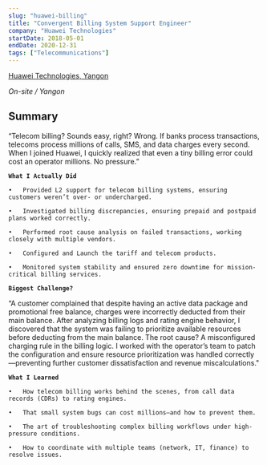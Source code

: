 ```yaml
---
slug: "huawei-billing"
title: "Convergent Billing System Support Engineer"
company: "Huawei Technologies"
startDate: 2018-05-01
endDate: 2020-12-31
tags: ["Telecommunications"]
---
```


[Huawei Technologies, Yangon](https://carrier.huawei.com/en/technical-topics/service/softwareservice/managedbss-ahmad)

*On-site / Yangon*

## Summary
“Telecom billing? Sounds easy, right? Wrong. If banks process transactions, telecoms process millions of calls, SMS, and data charges every second. When I joined Huawei, I quickly realized that even a tiny billing error could cost an operator millions. No pressure.”
<br/>

**`What I Actually Did`**

	•	Provided L2 support for telecom billing systems, ensuring customers weren’t over- or undercharged.

	•	Investigated billing discrepancies, ensuring prepaid and postpaid plans worked correctly.

	•	Performed root cause analysis on failed transactions, working closely with multiple vendors.

    •	Configured and Launch the tariff and telecom products.

	•	Monitored system stability and ensured zero downtime for mission-critical billing services.

**`Biggest Challenge?`**

“A customer complained that despite having an active data package and promotional free balance, charges were incorrectly deducted from their main balance. After analyzing billing logs and rating engine behavior, I discovered that the system was failing to prioritize available resources before deducting from the main balance. The root cause? A misconfigured charging rule in the billing logic. I worked with the operator’s team to patch the configuration and ensure resource prioritization was handled correctly—preventing further customer dissatisfaction and revenue miscalculations."

**`What I Learned`**

	•	How telecom billing works behind the scenes, from call data records (CDRs) to rating engines.

	•	That small system bugs can cost millions—and how to prevent them.

	•	The art of troubleshooting complex billing workflows under high-pressure conditions.

	•	How to coordinate with multiple teams (network, IT, finance) to resolve issues.
